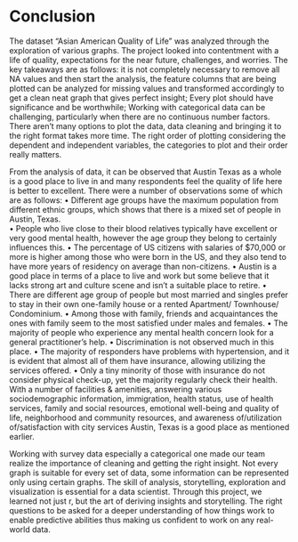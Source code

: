 # Conclusion

The dataset “Asian American Quality of Life” was analyzed through the exploration of various graphs. The project looked into contentment with a life of quality, expectations for the near future, challenges, and worries. The key takeaways are as follows: it is not completely necessary to remove all NA values and then start the analysis, the feature columns that are being plotted can be analyzed for missing values and transformed accordingly to get a clean neat graph that gives perfect insight; Every plot should have significance and be worthwhile; Working with categorical data can be challenging, particularly when there are no continuous number factors. There aren’t many options to plot the data, data cleaning and bringing it to the right format takes more time. The right order of plotting considering the dependent and independent variables, the categories to plot and their order really matters. 

From the analysis of data, it can be observed that Austin Texas as a whole is a good place to live in and many respondents feel the quality of life here is better to excellent. There were a number of observations some of which are as follows: 
•	Different age groups have the maximum population from different ethnic groups, which shows that there is a mixed set of people in Austin, Texas.  
•	People who live close to their blood relatives typically have excellent or very good mental health, however the age group they belong to certainly influences this. 
•	The percentage of US citizens with salaries of $70,000 or more is higher among those who were born in the US, and they also tend to have more years of residency on average than non-citizens.
•	Austin is a good place in terms of a place to live and work but some believe that it lacks strong art and culture scene and isn't a suitable place to retire. 
•	There are different age group of people but most married and singles prefer to stay in their own one-family house or a rented Apartment/ Townhouse/ Condominium. 
•	Among those with family, friends and acquaintances the ones with family seem to the most satisfied under males and females. 
•	The majority of people who experience any mental health concern look for a general practitioner's help. 
•	Discrimination is not observed much in this place. 
•	The majority of responders have problems with hypertension, and it is evident that almost all of them have insurance, allowing utilizing the services offered. 
•	Only a tiny minority of those with insurance do not consider physical check-up, yet the majority regularly check their health. 
With a number of facilities & amenities, answering various sociodemographic information, immigration, health status, use of health services, family and social resources, emotional well-being and quality of life, neighborhood and community resources, and awareness of/utilization of/satisfaction with city services Austin, Texas is a good place as mentioned earlier. 

Working with survey data especially a categorical one made our team realize the importance of cleaning and getting the right insight. Not every graph is suitable for every set of data, some information can be represented only using certain graphs. The skill of analysis, storytelling, exploration and visualization is essential for a data scientist. Through this project, we learned not just r, but the art of deriving insights and storytelling. The right questions to be asked for a deeper understanding of how things work to enable predictive abilities thus making us confident to work on any real-world data.

